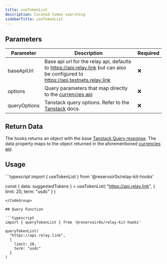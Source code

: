 ```yaml
---
title: useTokenList
description: Curated token searching
sidebarTitle: useTokenList
---
```


## Parameters

| Parameter    | Description                                                                                                                                    | Required |
|--------------|------------------------------------------------------------------------------------------------------------------------------------------------|----------|
| baseApiUrl       | Base api url for the relay api, defaults to https://api.relay.link but can also be configured to https://api.testnets.relay.link | ❌       |
| options      | Query parameters that map directly to the [currencies api](/references/api/get-currencies)                                                                                                   | ❌       |
| queryOptions | Tanstack query options. Refer to the [Tanstack](https://tanstack.com/query/latest/docs/framework/react/guides/query-options) docs.              | ❌       |

## Return Data

The hooks returns an object with the base [Tanstack Query response](https://tanstack.com/query/v5/docs/framework/react/reference/useQuery). The data property maps to the object returned in the aforementioned [currencies api](/references/api/get-currencies).

## Usage

<CodeGroup>
```typescript
import { useTokenList } from '@reservoir0x/relay-kit-hooks'

const { data: suggestedTokens } = useTokenList(
  "https://api.relay.link", 
  { 
    limit: 20,
    term: "usdc"
  }
)
```
</CodeGroup>

## Query Function

```typescript
import { queryTokenList } from '@reservoir0x/relay-kit-hooks'

queryTokenList(
  "https://api.relay.link", 
  { 
    limit: 20,
    term: "usdc"
  }
)

```
